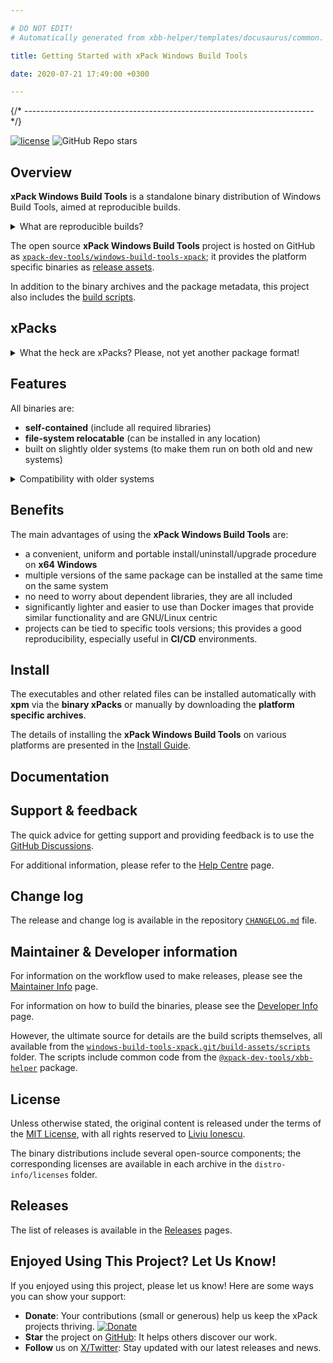 ```yaml
---

# DO NOT EDIT!
# Automatically generated from xbb-helper/templates/docusaurus/common.

title: Getting Started with xPack Windows Build Tools

date: 2020-07-21 17:49:00 +0300

---
```




{/* ------------------------------------------------------------------------ */}

[![license](https://img.shields.io/github/license/xpack-dev-tools/windows-build-tools-xpack)](https://github.com/xpack-dev-tools/windows-build-tools-xpack/blob/xpack/LICENSE)
![GitHub Repo stars](https://img.shields.io/github/stars/xpack-dev-tools/windows-build-tools-xpack)

## Overview

**xPack Windows Build Tools** is a standalone
 binary
distribution of Windows Build Tools,
aimed at reproducible builds.

<details>
<summary>What are reproducible builds?</summary>

To be **reproducible**, an operation must remain stable over time and
across different environments. In other words, if builds are repeated
after some time, possibly on a different machine or platform, the
resulting behavior must be functionally equivalent.

</details>

<Overview/>

The open source **xPack Windows Build Tools** project is hosted on GitHub as
[`xpack-dev-tools/windows-build-tools-xpack`](https://github.com/xpack-dev-tools/windows-build-tools-xpack);
it provides the platform specific binaries as
[release assets](https://github.com/xpack-dev-tools/windows-build-tools-xpack/releases).

In addition to the binary archives and the package metadata,
this project also includes the
[build scripts](https://github.com/xpack-dev-tools/windows-build-tools-xpack/tree/xpack/build-assets/scripts).

<UpgradeNotice/>

## xPacks

<details>
<summary>What the heck are xPacks? Please, not yet another package format!</summary>

**xPacks** are general purpose multi-version software packages.

There are two types of xPacks:

- **source xPacks** (that install source files, usually libraries) and
- **binary xPacks** (that install executables/binary files, usually tools).

The xPacks project **does NOT introduce a new package format**; instead,
it uses **the same format as npm**, which is a collection of files/folders
and a `package.json` file with the package metadata. Additionally,
installing binary xPacks also installs the archives with the platform specific
binaries (such as `.tar.gz` for Unix or `.zip` for Windows).

Also, xPacks can be installed from the
same repositories as **npm** packages, whether public or private.

xPacks are managed by **[xpm](https://xpack.github.io/xpm/)**
(the xPack Project Manager),
a program that complements the **[npm](https://docs.npmjs.com/cli/)** CLI (the
popular JavaScript package manager),
with new language-neutral features.

There is no magic behind **xpm**, it operates straightforwardly by
unpacking platform-specific archives into distinct directories and then creating links in the project to the corresponding executables.

In short, xPacks are just a way to automate installing source libraries and
tools.

</details>


## Features

All binaries are:

- **self-contained** (include all required libraries)
- **file-system relocatable** (can be installed in any location)
- built on slightly older systems (to make them run on both old and new systems)

<details>
<summary>Compatibility with older systems</summary>

Given that most operating systems maintain significant compatibility
with older versions, building an application on an older system ensures
that the same binary can run on newer versions. Conversely, building an
application on a newer system may utilize library features that are
not available in older versions, making backward compatibility less
feasible.

</details>

## Benefits

The main advantages of using the **xPack Windows Build Tools** are:

- a convenient, uniform and portable install/uninstall/upgrade
procedure on **x64 Windows**
- multiple versions of the same package can be installed at the same time on
  the same system
- no need to worry about dependent libraries, they are all included
- significantly lighter and easier to use than Docker images that provide
  similar functionality and are GNU/Linux centric
- projects can be tied to specific tools versions; this provides a good
  reproducibility, especially useful in **CI/CD** environments.

<OtherBenefits/>

<Compatibility/>

## Install

The executables and other related files can be installed automatically with
**xpm** via the **binary xPacks** or manually by downloading the
**platform specific archives**.

The details of installing the **xPack Windows Build Tools** on various platforms are
presented in the
[Install Guide](/docs/install/).

## Documentation

<Documentation/>

<ReleaseSchedule/>

## Support & feedback

The quick advice for getting support and providing feedback is to use the
[GitHub Discussions](https://github.com/xpack-dev-tools/windows-build-tools-xpack/discussions/).

For additional information, please refer to the
[Help Centre](/docs/support/) page.

## Change log

The release and change log is available in the repository
[`CHANGELOG.md`](https://github.com/xpack-dev-tools/windows-build-tools-xpack/blob/xpack/CHANGELOG.md) file.

## Maintainer & Developer information

For information on the workflow used to make releases, please see the
[Maintainer Info](/docs/maintainer/) page.

For information on how to build the binaries, please see the
[Developer Info](/docs/developer/) page.

However, the ultimate source for details are the build scripts themselves,
all available from the
[`windows-build-tools-xpack.git/build-assets/scripts`](https://github.com/xpack-dev-tools/windows-build-tools-xpack/tree/xpack/build-assets/scripts/)
folder. The scripts include common code from the [`@xpack-dev-tools/xbb-helper`](https://github.com/xpack-dev-tools/xbb-helper-xpack) package.

## License

Unless otherwise stated, the original content is released under the terms of the
[MIT License](https://opensource.org/licenses/mit/),
with all rights reserved to
[Liviu Ionescu](https://github.com/ilg-ul).

The binary distributions include several open-source components; the
corresponding licenses are available in each archive in the
`distro-info/licenses` folder.

## Releases

The list of releases is available in the [Releases](/docs/releases/) pages.



## Enjoyed Using This Project? Let Us Know!

If you enjoyed using this project, please let us know! Here are some ways you can show your support:

- **Donate**: Your contributions (small or
generous) help us keep the xPack projects thriving. [![Donate](https://www.paypalobjects.com/en_US/i/btn/btn_donate_SM.gif)](https://www.paypal.com/donate/?hosted_button_id=5MFRG9ZRBETQ8)
- **Star** the project on [GitHub](https://github.com/xpack-dev-tools/windows-build-tools-xpack/): It helps others discover our work.
- **Follow** us on [X/Twitter](https://twitter.com/xpack_project/): Stay updated with our latest releases and news.
